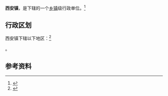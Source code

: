 {{中国乡级行政区|21/11/21/108/000}}

'''西安镇'''，是{{PRC admin/fullname|21/11/21/108/000|3}}下辖的一个[[乡镇|乡镇]]级行政单位。<ref>{{PRC admin/ref sgc|{{PRC admin/parent|21/11/21/108/000}}}}</ref>

== 行政区划 ==

西安镇下辖以下地区：<ref>{{PRC admin/ref sgc|21/11/21/108/000}}</ref>

{{PRC admin/children|21/11/21/108/000}}。

== 参考资料 ==

{{reflist}}

{{行政区划小作品}}
{{PRC admin/navcat|21/11/21/108/000}}